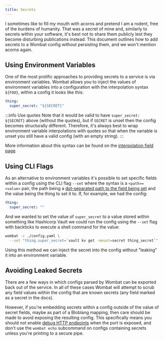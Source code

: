 ```yaml
---
title: Secrets
---
```


I sometimes like to fill my mouth with acorns and pretend I am a rodent, free of the burdens of humanity. That was a
secret of mine and, similarly to secrets within your software, it's best not to share them publicly lest they become
disturbing publications instead. This document outlines how to add secrets to a Wombat config without persisting them,
and we won't mention acorns again.

## Using Environment Variables

One of the most prolific approaches to providing secrets to a service is via environment variables. Wombat allows you to
inject the values of environment variables into a configuration with the interpolation syntax `${FOO}`, within a config
it looks like this:

```yml
thing:
  super_secret: "${SECRET}"
```

:::info Use quotes
Note that it would be valid to have `super_secret: ${SECRET}` above (without the quotes), but if `SECRET` is unset then
the config becomes structurally different. Therefore, it's always best to wrap environment variable interpolations with
quotes so that when the variable is unset you still have a valid config (with an empty string).
:::

More information about this syntax can be found on the [interpolation field page][interpolation].

## Using CLI Flags

As an alternative to environment variables it's possible to set specific fields within a config using the CLI flag
`--set` where the syntax is a `<path>=<value>` pair, the path being
a [dot-separated path to the field being set][field_paths] and the value being the thing to set it to. If, for example,
we had the config:

```yml
thing:
  super_secret: ""
```

And we wanted to set the value of `super_secret` to a value stored within something like Hashicorp Vault we could run
the config using the `--set` flag with backticks to execute a shell command for the value:

```sh
wombat -c ./config.yaml \
  --set "thing.super_secret=`vault kv get -mount=secret thing_secret`"
```

Using this method we can inject the secret into the config without "leaking" it into an environment variable.

## Avoiding Leaked Secrets

There are a few ways in which configs parsed by Wombat can be exported back out of the service. In all of these cases
Wombat will attempt to scrub any field values within the config that are known secrets (any field marked as a secret in
the docs).

However, if you're embedding secrets within a config outside of the value of secret fields, maybe as part of a Bloblang
mapping, then care should be made to avoid exposing the resulting config. This specifically means you should not
enable [debug HTTP endpoints][http.debug] when the port is exposed, and don't use the `wombat echo` subcommand on
configs containing secrets unless you're printing to a secure pipe.

[interpolation]: /pipelines/learn/interpolation
[field_paths]: /pipelines/learn/#addressing-fields
[http.debug]: /reference/configuration/http/#debug-endpoints

